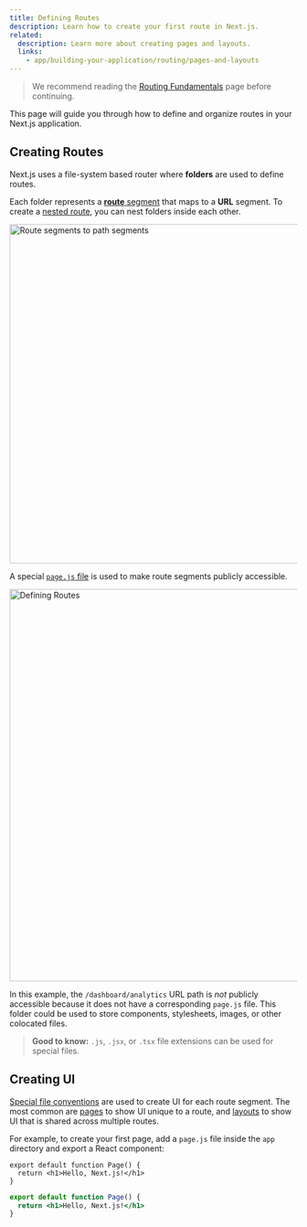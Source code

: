 ```yaml
---
title: Defining Routes
description: Learn how to create your first route in Next.js.
related:
  description: Learn more about creating pages and layouts.
  links:
    - app/building-your-application/routing/pages-and-layouts
---
```


> We recommend reading the [Routing Fundamentals](/docs/app/building-your-application/routing) page before continuing.

This page will guide you through how to define and organize routes in your Next.js application.

## Creating Routes

Next.js uses a file-system based router where **folders** are used to define routes.

Each folder represents a [**route** segment](/docs/app/building-your-application/routing#route-segments) that maps to a **URL** segment. To create a [nested route](/docs/app/building-your-application/routing#nested-routes), you can nest folders inside each other.

<Image
  alt="Route segments to path segments"
  srcLight="/docs/light/route-segments-to-path-segments.png"
  srcDark="/docs/dark/route-segments-to-path-segments.png"
  width="1600"
  height="594"
/>

A special [`page.js` file](/docs/app/building-your-application/routing/pages-and-layouts#pages) is used to make route segments publicly accessible.

<Image
  alt="Defining Routes"
  srcLight="/docs/light/defining-routes.png"
  srcDark="/docs/dark/defining-routes.png"
  width="1600"
  height="687"
/>

In this example, the `/dashboard/analytics` URL path is _not_ publicly accessible because it does not have a corresponding `page.js` file. This folder could be used to store components, stylesheets, images, or other colocated files.

> **Good to know:** `.js`, `.jsx`, or `.tsx` file extensions can be used for special files.

## Creating UI

[Special file conventions](/docs/app/building-your-application/routing#file-conventions) are used to create UI for each route segment. The most common are [pages](/docs/app/building-your-application/routing/pages-and-layouts#pages) to show UI unique to a route, and [layouts](/docs/app/building-your-application/routing/pages-and-layouts#layouts) to show UI that is shared across multiple routes.

For example, to create your first page, add a `page.js` file inside the `app` directory and export a React component:

```tsx filename="app/page.tsx" switcher
export default function Page() {
  return <h1>Hello, Next.js!</h1>
}
```

```jsx filename="app/page.js" switcher
export default function Page() {
  return <h1>Hello, Next.js!</h1>
}
```

